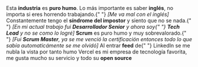<TextWithEmoji emoji="👀">
  Esta <strong>industria</strong> es <strong>puro humo</strong>. Lo más importante es
  saber <strong>inglés</strong>, no importa si eres horrendo trabajando.{" "}
  <i>[Me va mal con el inglés]</i>
</TextWithEmoji>
<TextWithEmoji emoji="😐">
  Constantemente tengo el <strong>síndrome del impostor</strong> y siento que no se nada.{" "}
  <i>
    [En mi actual trabajo fui <strong>Desarrollador Senior</strong> y ahora soy{" "}
    <strong>Tech Lead</strong> y no se como lo logré]
  </i>
</TextWithEmoji>
<TextWithEmoji emoji="😴">
  <strong>Scrum</strong> es puro humo y muy sobrevalorado.{" "}
  <i>
    [Fui <strong>Scrum Master</strong>, ya se me venció la certificación entonces todo lo
    que sabía automaticámente se me olvidó]
  </i>
</TextWithEmoji>
<TextWithEmoji emoji="🤡">
  Al entrar <strong>feed</strong> de{" "}
  <Link href="https://www.linkedin.com/in/diegofrayo">LinkedIn</Link> se me nubla la vista
  por tanto humo
</TextWithEmoji>
<TextWithEmoji emoji="❤️">
  <Link href="https://www.vercel.com">Vercel</Link> es mi empresa de tecnología favorita,
  me gusta mucho su servicio y todo su <strong>open source</strong>
</TextWithEmoji>
